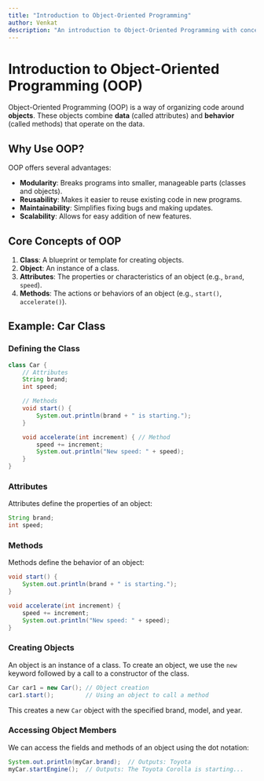 ```yaml
---
title: "Introduction to Object-Oriented Programming"
author: Venkat
description: "An introduction to Object-Oriented Programming with concepts like classes, objects, attributes, methods, and examples."
---
```


# Introduction to Object-Oriented Programming (OOP)

Object-Oriented Programming (OOP) is a way of organizing code around **objects**. These objects combine **data** (called attributes) and **behavior** (called methods) that operate on the data.

## Why Use OOP?

OOP offers several advantages:

-   **Modularity**: Breaks programs into smaller, manageable parts (classes and objects).
-   **Reusability**: Makes it easier to reuse existing code in new programs.
-   **Maintainability**: Simplifies fixing bugs and making updates.
-   **Scalability**: Allows for easy addition of new features.

## Core Concepts of OOP

1. **Class**: A blueprint or template for creating objects.
2. **Object**: An instance of a class.
3. **Attributes**: The properties or characteristics of an object (e.g., `brand`, `speed`).
4. **Methods**: The actions or behaviors of an object (e.g., `start()`, `accelerate()`).

## Example: Car Class

### Defining the Class

```java
class Car {
    // Attributes
    String brand;
    int speed;

    // Methods
    void start() {
        System.out.println(brand + " is starting.");
    }

    void accelerate(int increment) { // Method
        speed += increment;
        System.out.println("New speed: " + speed);
    }
}
```

### Attributes

Attributes define the properties of an object:

```java
String brand;
int speed;
```

### Methods

Methods define the behavior of an object:

```java
void start() {
    System.out.println(brand + " is starting.");
}

void accelerate(int increment) {
    speed += increment;
    System.out.println("New speed: " + speed);
}
```

### Creating Objects

An object is an instance of a class. To create an object, we use the `new` keyword followed by a call to a constructor of the class.

```java
Car car1 = new Car(); // Object creation
car1.start();         // Using an object to call a method
```

This creates a new `Car` object with the specified brand, model, and year.

### Accessing Object Members

We can access the fields and methods of an object using the dot notation:

```java
System.out.println(myCar.brand);  // Outputs: Toyota
myCar.startEngine();  // Outputs: The Toyota Corolla is starting...
```
